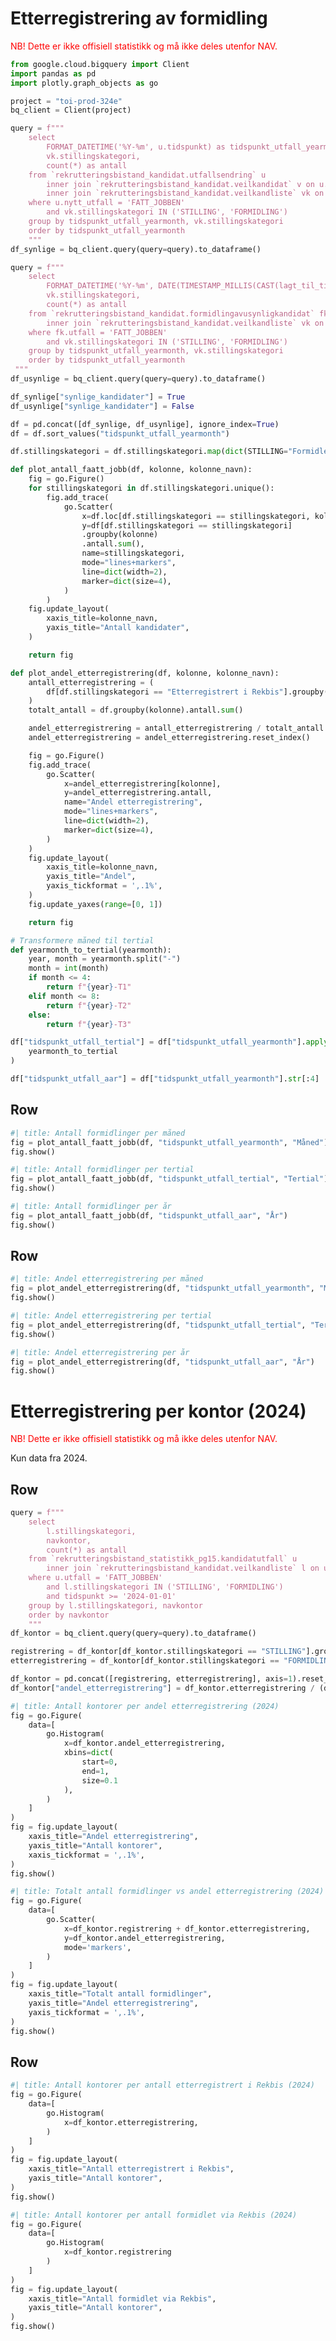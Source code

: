 # Etterregistrering av formidling

<span style="color:red;">
NB! Dette er ikke offisiell statistikk og må ikke deles utenfor NAV.
</span>

```python
from google.cloud.bigquery import Client
import pandas as pd
import plotly.graph_objects as go
```

```python
project = "toi-prod-324e"
bq_client = Client(project)
```

```python
query = f"""
    select
        FORMAT_DATETIME('%Y-%m', u.tidspunkt) as tidspunkt_utfall_yearmonth,
        vk.stillingskategori,
        count(*) as antall
    from `rekrutteringsbistand_kandidat.utfallsendring` u
        inner join `rekrutteringsbistand_kandidat.veilkandidat` v on u.veilkandidat_db_id = v.db_id
        inner join `rekrutteringsbistand_kandidat.veilkandliste` vk on v.veilkandliste_db_id = vk.db_id
    where u.nytt_utfall = 'FATT_JOBBEN'
        and vk.stillingskategori IN ('STILLING', 'FORMIDLING')
    group by tidspunkt_utfall_yearmonth, vk.stillingskategori
    order by tidspunkt_utfall_yearmonth
    """
df_synlige = bq_client.query(query=query).to_dataframe()
```

```python
query = f"""
    select
        FORMAT_DATETIME('%Y-%m', DATE(TIMESTAMP_MILLIS(CAST(lagt_til_tidspunkt/1000000 AS INT64)))) as tidspunkt_utfall_yearmonth,
        vk.stillingskategori,
        count(*) as antall
    from `rekrutteringsbistand_kandidat.formidlingavusynligkandidat` fk
        inner join `rekrutteringsbistand_kandidat.veilkandliste` vk on fk.veilkandliste_db_id = vk.db_id
    where fk.utfall = 'FATT_JOBBEN'
        and vk.stillingskategori IN ('STILLING', 'FORMIDLING')
    group by tidspunkt_utfall_yearmonth, vk.stillingskategori
    order by tidspunkt_utfall_yearmonth
 """
df_usynlige = bq_client.query(query=query).to_dataframe()
```

```python
df_synlige["synlige_kandidater"] = True
df_usynlige["synlige_kandidater"] = False
```

```python
df = pd.concat([df_synlige, df_usynlige], ignore_index=True)
df = df.sort_values("tidspunkt_utfall_yearmonth")
```

```python
df.stillingskategori = df.stillingskategori.map(dict(STILLING="Formidlet via Rekbis", FORMIDLING="Etterregistrert i Rekbis"))
```

```python
def plot_antall_faatt_jobb(df, kolonne, kolonne_navn):
    fig = go.Figure()
    for stillingskategori in df.stillingskategori.unique():
        fig.add_trace(
            go.Scatter(
                x=df.loc[df.stillingskategori == stillingskategori, kolonne].unique(),
                y=df[df.stillingskategori == stillingskategori]
                .groupby(kolonne)
                .antall.sum(),
                name=stillingskategori,
                mode="lines+markers",
                line=dict(width=2),
                marker=dict(size=4),
            )
        )
    fig.update_layout(
        xaxis_title=kolonne_navn,
        yaxis_title="Antall kandidater",
    )

    return fig
```

```python
def plot_andel_etterregistrering(df, kolonne, kolonne_navn):
    antall_etterregistrering = (
        df[df.stillingskategori == "Etterregistrert i Rekbis"].groupby(kolonne).antall.sum()
    )
    totalt_antall = df.groupby(kolonne).antall.sum()

    andel_etterregistrering = antall_etterregistrering / totalt_antall
    andel_etterregistrering = andel_etterregistrering.reset_index()

    fig = go.Figure()
    fig.add_trace(
        go.Scatter(
            x=andel_etterregistrering[kolonne],
            y=andel_etterregistrering.antall,
            name="Andel etterregistrering",
            mode="lines+markers",
            line=dict(width=2),
            marker=dict(size=4),
        )
    )
    fig.update_layout(
        xaxis_title=kolonne_navn,
        yaxis_title="Andel",
        yaxis_tickformat = ',.1%',
    )
    fig.update_yaxes(range=[0, 1])

    return fig
```

```python
# Transformere måned til tertial
def yearmonth_to_tertial(yearmonth):
    year, month = yearmonth.split("-")
    month = int(month)
    if month <= 4:
        return f"{year}-T1"
    elif month <= 8:
        return f"{year}-T2"
    else:
        return f"{year}-T3"

df["tidspunkt_utfall_tertial"] = df["tidspunkt_utfall_yearmonth"].apply(
    yearmonth_to_tertial
)

df["tidspunkt_utfall_aar"] = df["tidspunkt_utfall_yearmonth"].str[:4]
```

## Row

```python
#| title: Antall formidlinger per måned
fig = plot_antall_faatt_jobb(df, "tidspunkt_utfall_yearmonth", "Måned")
fig.show()
```

```python
#| title: Antall formidlinger per tertial
fig = plot_antall_faatt_jobb(df, "tidspunkt_utfall_tertial", "Tertial")
fig.show()
```

```python
#| title: Antall formidlinger per år
fig = plot_antall_faatt_jobb(df, "tidspunkt_utfall_aar", "År")
fig.show()
```

## Row

```python
#| title: Andel etterregistrering per måned
fig = plot_andel_etterregistrering(df, "tidspunkt_utfall_yearmonth", "Måned")
fig.show()
```

```python
#| title: Andel etterregistrering per tertial
fig = plot_andel_etterregistrering(df, "tidspunkt_utfall_tertial", "Tertial")
fig.show()
```

```python
#| title: Andel etterregistrering per år
fig = plot_andel_etterregistrering(df, "tidspunkt_utfall_aar", "År")
fig.show()
```

# Etterregistrering per kontor (2024)

<span style="color:red;">
NB! Dette er ikke offisiell statistikk og må ikke deles utenfor NAV.
</span>

Kun data fra 2024.

## Row

```python
query = f"""
    select
        l.stillingskategori,
        navkontor,
        count(*) as antall
    from `rekrutteringsbistand_statistikk_pg15.kandidatutfall` u
        inner join `rekrutteringsbistand_kandidat.veilkandliste` l on u.stillingsid = l.stilling_id
    where u.utfall = 'FATT_JOBBEN'
        and l.stillingskategori IN ('STILLING', 'FORMIDLING')
        and tidspunkt >= '2024-01-01'
    group by l.stillingskategori, navkontor
    order by navkontor
    """
df_kontor = bq_client.query(query=query).to_dataframe()
```

```python
registrering = df_kontor[df_kontor.stillingskategori == "STILLING"].groupby("navkontor").antall.sum().rename("registrering")
etterregistrering = df_kontor[df_kontor.stillingskategori == "FORMIDLING"].groupby("navkontor").antall.sum().rename("etterregistrering")

df_kontor = pd.concat([registrering, etterregistrering], axis=1).reset_index().fillna(0)
df_kontor["andel_etterregistrering"] = df_kontor.etterregistrering / (df_kontor.registrering + df_kontor.etterregistrering)
```

```python
#| title: Antall kontorer per andel etterregistrering (2024)
fig = go.Figure(
    data=[
        go.Histogram(
            x=df_kontor.andel_etterregistrering,
            xbins=dict(
                start=0,
                end=1,
                size=0.1
            ),
        )
    ]
)
fig = fig.update_layout(
    xaxis_title="Andel etterregistrering",
    yaxis_title="Antall kontorer",
    xaxis_tickformat = ',.1%',
)
fig.show()
```

```python
#| title: Totalt antall formidlinger vs andel etterregistrering (2024)
fig = go.Figure(
    data=[
        go.Scatter(
            x=df_kontor.registrering + df_kontor.etterregistrering,
            y=df_kontor.andel_etterregistrering,
            mode='markers',
        )
    ]
)
fig = fig.update_layout(
    xaxis_title="Totalt antall formidlinger",
    yaxis_title="Andel etterregistrering",
    yaxis_tickformat = ',.1%',
)
fig.show()
```

## Row

```python
#| title: Antall kontorer per antall etterregistrert i Rekbis (2024)
fig = go.Figure(
    data=[
        go.Histogram(
            x=df_kontor.etterregistrering,
        )
    ]
)
fig = fig.update_layout(
    xaxis_title="Antall etterregistrert i Rekbis",
    yaxis_title="Antall kontorer",
)
fig.show()
```

```python
#| title: Antall kontorer per antall formidlet via Rekbis (2024)
fig = go.Figure(
    data=[
        go.Histogram(
            x=df_kontor.registrering
        )
    ]
)
fig = fig.update_layout(
    xaxis_title="Antall formidlet via Rekbis",
    yaxis_title="Antall kontorer",
)
fig.show()
```